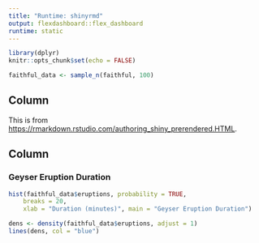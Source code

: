 ```yaml
---
title: "Runtime: shinyrmd"
output: flexdashboard::flex_dashboard
runtime: static
---
```


```r
library(dplyr)
knitr::opts_chunk$set(echo = FALSE)
```

```r
faithful_data <- sample_n(faithful, 100)
```

Column {.sidebar}
-------------------------------------------------------------

This is from <https://rmarkdown.rstudio.com/authoring_shiny_prerendered.HTML>.

Column
-------------------------------------------------------------

### Geyser Eruption Duration

```r
hist(faithful_data$eruptions, probability = TRUE,
    breaks = 20,
    xlab = "Duration (minutes)", main = "Geyser Eruption Duration")

dens <- density(faithful_data$eruptions, adjust = 1)
lines(dens, col = "blue")
```

